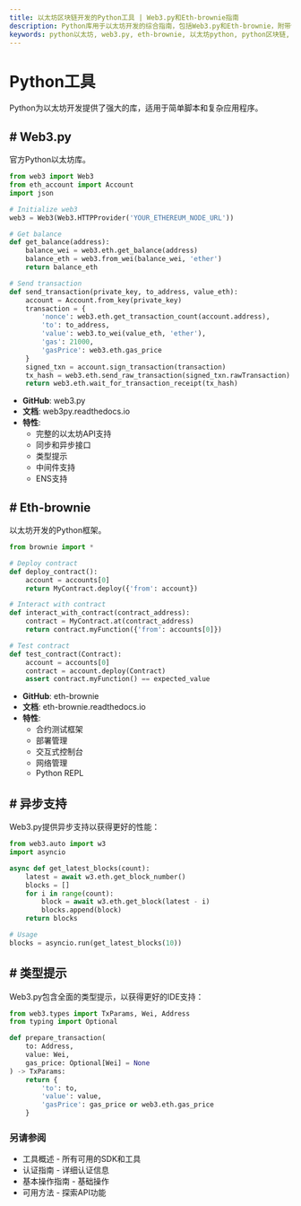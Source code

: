 ```yaml
---
title: 以太坊区块链开发的Python工具 | Web3.py和Eth-brownie指南
description: Python库用于以太坊开发的综合指南，包括Web3.py和Eth-brownie，附带详细代码示例、智能合约集成和异步模式
keywords: python以太坊, web3.py, eth-brownie, 以太坊python, python区块链, python web3, python dapp, 以太坊异步python, 智能合约python, 区块链python, python测试以太坊, python类型提示web3
---
```


# Python工具

Python为以太坊开发提供了强大的库，适用于简单脚本和复杂应用程序。

<PayAttention category="Python" />

## # Web3.py

官方Python以太坊库。

```python
from web3 import Web3
from eth_account import Account
import json

# Initialize web3
web3 = Web3(Web3.HTTPProvider('YOUR_ETHEREUM_NODE_URL'))

# Get balance
def get_balance(address):
    balance_wei = web3.eth.get_balance(address)
    balance_eth = web3.from_wei(balance_wei, 'ether')
    return balance_eth

# Send transaction
def send_transaction(private_key, to_address, value_eth):
    account = Account.from_key(private_key)
    transaction = {
        'nonce': web3.eth.get_transaction_count(account.address),
        'to': to_address,
        'value': web3.to_wei(value_eth, 'ether'),
        'gas': 21000,
        'gasPrice': web3.eth.gas_price
    }
    signed_txn = account.sign_transaction(transaction)
    tx_hash = web3.eth.send_raw_transaction(signed_txn.rawTransaction)
    return web3.eth.wait_for_transaction_receipt(tx_hash)
```

- **GitHub**: <Link to="https://github.com/ethereum/web3.py" target="_blank" absolute>web3.py</Link>
- **文档**: <Link to="https://web3py.readthedocs.io/" target="_blank" absolute>web3py.readthedocs.io</Link>
- **特性**:
  - 完整的以太坊API支持
  - 同步和异步接口
  - 类型提示
  - 中间件支持
  - ENS支持

## # Eth-brownie

以太坊开发的Python框架。

```python
from brownie import *

# Deploy contract
def deploy_contract():
    account = accounts[0]
    return MyContract.deploy({'from': account})

# Interact with contract
def interact_with_contract(contract_address):
    contract = MyContract.at(contract_address)
    return contract.myFunction({'from': accounts[0]})

# Test contract
def test_contract(Contract):
    account = accounts[0]
    contract = account.deploy(Contract)
    assert contract.myFunction() == expected_value
```

- **GitHub**: <Link to="https://github.com/eth-brownie/brownie" target="_blank" absolute>eth-brownie</Link>
- **文档**: <Link to="https://eth-brownie.readthedocs.io/" target="_blank" absolute>eth-brownie.readthedocs.io</Link>
- **特性**:
  - 合约测试框架
  - 部署管理
  - 交互式控制台
  - 网络管理
  - Python REPL

## # 异步支持

Web3.py提供异步支持以获得更好的性能：

```python
from web3.auto import w3
import asyncio

async def get_latest_blocks(count):
    latest = await w3.eth.get_block_number()
    blocks = []
    for i in range(count):
        block = await w3.eth.get_block(latest - i)
        blocks.append(block)
    return blocks

# Usage
blocks = asyncio.run(get_latest_blocks(10))
```

## # 类型提示

Web3.py包含全面的类型提示，以获得更好的IDE支持：

```python
from web3.types import TxParams, Wei, Address
from typing import Optional

def prepare_transaction(
    to: Address,
    value: Wei,
    gas_price: Optional[Wei] = None
) -> TxParams:
    return {
        'to': to,
        'value': value,
        'gasPrice': gas_price or web3.eth.gas_price
    }
```

### 另请参阅

- <Link to="/docs/ethereum/tools/overview" title="可用以太坊开发工具和SDK的完整概述">工具概述</Link> - 所有可用的SDK和工具
- <Link to="/docs/ethereum/authentication" title="与以太坊节点和API服务认证的指南">认证指南</Link> - 详细认证信息
- <Link to="/docs/ethereum/basic-operations" title="学习开发者的基本以太坊区块链操作">基本操作指南</Link> - 基础操作
- <Link to="/docs/ethereum/all-methods" title="所有可用以太坊API方法的完整参考">可用方法</Link> - 探索API功能

